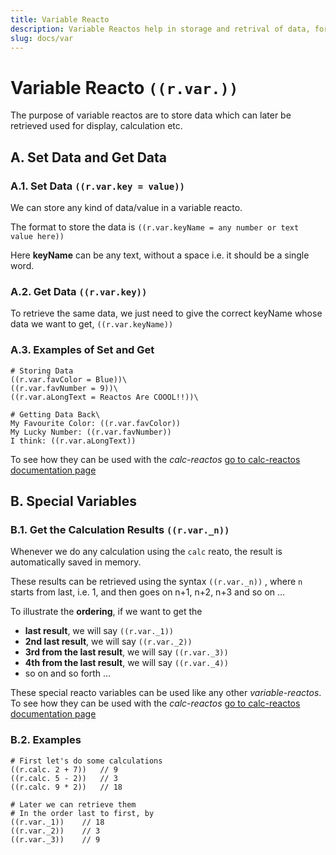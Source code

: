 ```yaml
---
title: Variable Reacto
description: Variable Reactos help in storage and retrival of data, for maybe display, calculation or oter purpose
slug: docs/var
---
```


# Variable Reacto `((r.var.))`

The purpose of variable reactos are to store data which can later be retrieved used for display, calculation etc.


## A. Set Data and Get Data 


### A.1. Set Data `((r.var.key = value))`
We can store any kind of data/value in a variable reacto. 

The format to store the data is `((r.var.keyName = any number or text value here))`

Here **keyName** can be any text, without a space i.e. it should be a single word.


### A.2. Get Data `((r.var.key))`
To retrieve the same data, we just need to give the correct keyName whose data we want to get, `((r.var.keyName))`


### A.3. Examples of Set and Get

<RTOCodeBlock>

```
# Storing Data
((r.var.favColor = Blue))\
((r.var.favNumber = 9))\
((r.var.aLongText = Reactos Are COOOL!!))\

# Getting Data Back\
My Favourite Color: ((r.var.favColor))
My Lucky Number: ((r.var.favNumber))
I think: ((r.var.aLongText))
```

</RTOCodeBlock>

To see how they can be used with the *calc-reactos* [go to calc-reactos documentation page](/docs/calc)

## B. Special Variables

### B.1. Get the Calculation Results `((r.var._n))`

Whenever we do any calculation using the `calc` reato, the result is automatically saved in memory. 

These results can be retrieved using the syntax `((r.var._n))` , where `n` starts from last, i.e. 1, and then goes on n+1, n+2, n+3 and so on ...

To illustrate the **ordering**, if we want to get the
- **last result**, we will say `((r.var._1))`
- **2nd last result**, we will say `((r.var._2))`
- **3rd from the last result**, we will say `((r.var._3))`
- **4th from the last result**, we will say `((r.var._4))`
- so on and so forth ...

These special reacto variables can be used like any other *variable-reactos*. To see how they can be used with the *calc-reactos* [go to calc-reactos documentation page](/docs/calc)

### B.2. Examples
<RTOCodeBlock>

```
# First let's do some calculations
((r.calc. 2 + 7))   // 9
((r.calc. 5 - 2))   // 3
((r.calc. 9 * 2))   // 18

# Later we can retrieve them
# In the order last to first, by
((r.var._1))    // 18
((r.var._2))    // 3
((r.var._3))    // 9
```

</RTOCodeBlock>